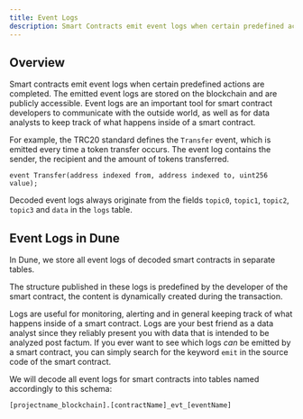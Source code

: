 ```yaml
---
title: Event Logs
description: Smart Contracts emit event logs when certain predefined actions are completed.
---
```


## Overview

Smart contracts emit event logs when certain predefined actions are completed. The emitted event logs are stored on the blockchain and are publicly accessible. Event logs are an important tool for smart contract developers to communicate with the outside world, as well as for data analysts to keep track of what happens inside of a smart contract.

For example, the TRC20 standard defines the `Transfer` event, which is emitted every time a token transfer occurs. The event log contains the sender, the recipient and the amount of tokens transferred.

```solidity
event Transfer(address indexed from, address indexed to, uint256 value);
```

Decoded event logs always originate from the fields `topic0`, `topic1`, `topic2`, `topic3` and `data` in the `logs` table.

## Event Logs in Dune

In Dune, we store all event logs of decoded smart contracts in separate tables.

The structure published in these logs is predefined by the developer of the smart contract, the content is dynamically created during the transaction.

Logs are useful for monitoring, alerting and in general keeping track of what happens inside of a smart contract. Logs are your best friend as a data analyst since they reliably present you with data that is intended to be analyzed post factum. If you ever want to see which logs _can_ be emitted by a smart contract, you can simply search for the keyword `emit` in the source code of the smart contract.

We will decode all event logs for smart contracts into tables named accordingly to this schema:

`[projectname_blockchain].[contractName]_evt_[eventName]`

<CardGroup cols={2}>
  <Card
    title="Submit any contract for decoding"
    icon="file-import"
    iconType="duotone"
    href="/web-app/decoding/decoding-contracts"
  ></Card>
  <Card
    title="Explore already decoded contracts"
    icon="database"
    iconType="duotone"
    href="/data-catalog/tron/decoded/contracts"
  ></Card>
</CardGroup>
